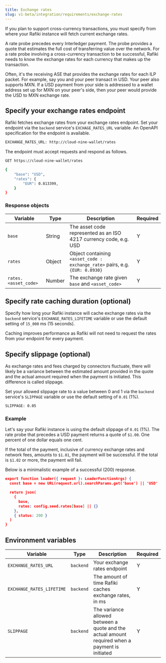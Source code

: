 ```yaml
---
title: Exchange rates
slug: v1-beta/integration/requirements/exchange-rates
---
```



If you plan to support cross-currency transactions, you must specify from where your Rafiki instance will fetch current exchange rates.

A rate probe precedes every Interledger payment. The probe provides a quote that estimates the full cost of transferring value over the network. For a rate probe involving a cross-currency transaction to be successful, Rafiki needs to know the exchange rates for each currency that makes up the transaction.

Often, it's the receiving ASE that provides the exchange rates for each ILP packet. For example, say you and your peer transact in USD. Your peer also supports MXN. If a USD payment from your side is addressed to a wallet address set up for MXN on your peer's side, then your peer would provide the USD to MXN exchange rate.

## Specify your exchange rates endpoint

Rafiki fetches exchange rates from your exchange rates endpoint. Set your endpoint via the `backend` service's `EXCHAGE_RATES_URL` variable. An <LinkOut href="https://github.com/interledger/rafiki/blob/main/packages/backend/src/openapi/specs/exchange-rates.yaml">OpenAPI specification</LinkOut> for the endpoint is available.

```bash title='Example'
EXCHANGE_RATES_URL: http://cloud-nine-wallet/rates
```

The endpoint must accept <Badge text="GET" variant="note" size="medium" /> requests and respond as follows.

```bash title="Example API request"
GET https://cloud-nine-wallet/rates
```

```bash title='Example API response'
{
    "base": "USD",
    "rates": {
        "EUR": 0.813399,
    }
}
```

### Response objects

<div class="overflow-table">

  | Variable             | Type   | Description                                                                                                                        | Required |
  | -------------------- | ------ | ---------------------------------------------------------------------------------------------------------------------------------- | -------- |
  | `base`               | String | The asset code represented as an <LinkOut href="https://en.wikipedia.org/wiki/ISO_4217">ISO 4217</LinkOut> currency code, e.g. USD | Y        |
  | `rates`              | Object | Object containing `<asset_code : exchange_rate>` pairs, e.g. `{EUR: 0.8930}`                                                       | Y        |
  | `rates.<asset_code>` | Number | The exchange rate given `base` and `<asset_code>`                                                                                  | Y        |

</div>

## Specify rate caching duration (optional)

Specify how long your Rafiki instance will cache exchange rates via the `backend` service's `EXCHANGE_RATES_LIFETIME` variable or use the default setting of `15_000` ms (15 seconds).

Caching improves performance as Rafiki will not need to request the rates from your endpoint for every payment.

## Specify slippage (optional)

As exchange rates and fees charged by connectors fluctuate, there will likely be a variance between the estimated amount provided in the quote and the actual amount required when the payment is initiated. This difference is called slippage.

Set your allowed slippage rate to a value between 0 and 1 via the `backend` service's `SLIPPAGE` variable or use the default setting of `0.01` (1%).

```bash title='Example'
SLIPPAGE: 0.05
```

### Example

Let's say your Rafiki instance is using the default slippage of `0.01` (1%). The rate probe that precedes a USD payment returns a quote of `$1.00`. One percent of one dollar equals one cent.

If the total of the payment, inclusive of currency exchange rates and network fees, amounts to `$1.01`, the payment will be successful. If the total is `$1.02` or more, the payment will fail.

Below is a minimalistic example of a successful (200) response.

```json
export function loader({ request }: LoaderFunctionArgs) {
  const base = new URL(request.url).searchParams.get('base') || 'USD'

  return json(
    {
      base,
      rates: config.seed.rates[base] || {}
    },
    { status: 200 }
  )
}
```

## Environment variables

<div class="overflow-table">

  | Variable                  | Type      | Description                                                                                     | Required |
  | ------------------------- | --------- | ----------------------------------------------------------------------------------------------- | -------- |
  | `EXCHANGE_RATES_URL`      | `backend` | Your exchange rates endpoint                                                                    | Y        |
  | `EXCHANGE_RATES_LIFETIME` | `backend` | The amount of time Rafiki caches exchange rates, in ms                                          | Y        |
  | `SLIPPAGE`                | `backend` | The variance allowed between a quote and the actual amount required when a payment is initiated | Y        |

</div>
